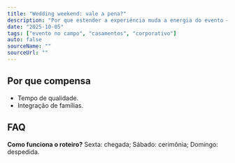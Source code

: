 ```yaml
---
title: "Wedding weekend: vale a pena?"
description: "Por que estender a experiência muda a energia do evento — e como planejar."
date: "2025-10-05"
tags: ["evento no campo", "casamentos", "corporativo"]
auto: false
sourceName: ""
sourceUrl: ""
---
```


## Por que compensa

- Tempo de qualidade.
- Integração de famílias.

## FAQ

**Como funciona o roteiro?** Sexta: chegada; Sábado: cerimônia; Domingo: despedida.

